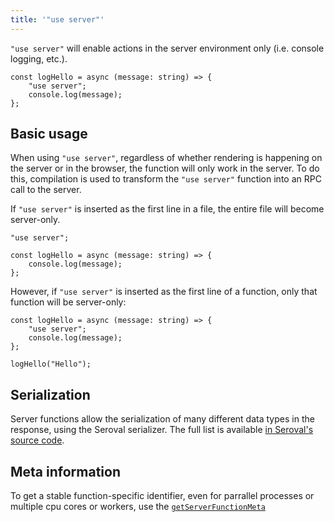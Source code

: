 ```yaml
---
title: '"use server"'
---
```


`"use server"`  will enable actions in the server environment only (i.e. console logging, etc.).

```tsx twoslash
const logHello = async (message: string) => {
	"use server";
	console.log(message);
};
```

## Basic usage

When using `"use server"`, regardless of whether rendering is happening on the server or in the browser, the function will only work in the server.
To do this, compilation is used to transform the `"use server"` function into an RPC call to the server.

If `"use server"` is inserted as the first line in a file, the entire file will become server-only.

```tsx {1}
"use server";

const logHello = async (message: string) => {
	console.log(message);
};
```

However, if `"use server"` is inserted as the first line of a function, only that function will be server-only:

```tsx {2}
const logHello = async (message: string) => {
	"use server";
	console.log(message);
};

logHello("Hello");
```

## Serialization

Server functions allow the serialization of many different data types in the response, using the Seroval serializer.
The full list is available [in Seroval's source code](https://github.com/lxsmnsyc/seroval/blob/main/docs/compatibility.md#supported-types).

## Meta information

To get a stable function-specific identifier, even for parrallel processes or multiple cpu cores or workers, use the [`getServerFunctionMeta`](/solid-start/reference/server/get-server-function-meta)
